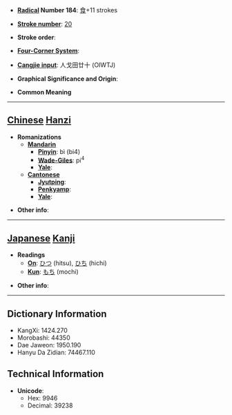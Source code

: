 * '''[[Wiktionary:Chinese radical index| Radical]] Number 184''': [[Wiktionary:Chinese radical index 食|食]]+11 strokes

* '''[[Wiktionary:Chinese total strokes index|Stroke number]]''': [[Wiktionary:Chinese total strokes index 20|20]]

* '''Stroke order''': 

* '''[[Wiktionary:Chinese four corner index|Four-Corner System]]''': 

* '''[[Wiktionary:Chinese Cangjie index|Cangjie input]]''': 人戈田廿十 (OIWTJ)

* '''Graphical Significance and Origin''': 

* '''Common Meaning'''

----

== [[Chinese]] [[Hanzi]] ==

* '''Romanizations'''
** '''[[Mandarin]]'''
*** '''[[Pinyin]]''': bì (bi4)
*** '''[[Wade-Giles]]''': pi<sup>4</sup>
*** '''[[Yale]]''': 
** '''[[Cantonese]]'''
*** '''[[Jyutping]]''':
*** '''[[Penkyamp]]''': 
*** '''[[Yale]]''': 

* '''Other info''': 

----

== [[Japanese]] [[Kanji]] ==

* '''Readings'''
** '''[[On]]''': [[ひつ]] (hitsu), [[ひち]] (hichi)
** '''[[Kun]]''': [[もち]] (mochi)

* '''Other info''':  

----

== Dictionary Information ==

* KangXi: 1424.270
* Morobashi: 44350
* Dae Jaweon: 1950.190
* Hanyu Da Zidian: 74467.110

== Technical Information ==

* '''Unicode''':
** Hex: 9946
** Decimal: 39238
